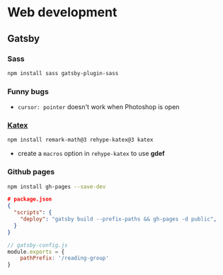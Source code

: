 # Web development

## Gatsby

### Sass
```bash
npm install sass gatsby-plugin-sass
```

### Funny bugs
- `cursor: pointer` doesn't work when Photoshop is open

### [Katex]()

```bash
npm install remark-math@3 rehype-katex@3 katex
```

- create a `macros` option in `rehype-katex` to use **gdef**

### Github pages

```bash
npm install gh-pages --save-dev
```

```json
# package.json
{
  "scripts": {
    "deploy": "gatsby build --prefix-paths && gh-pages -d public",
  }
}
```

```js
// gatsby-config.js
module.exports = {
    pathPrefix: '/reading-group'
}
```
